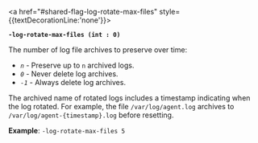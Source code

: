 <a id="shared-flag-log-rotate-max-files" />

<a href="#shared-flag-log-rotate-max-files" style={{textDecorationLine:'none'}}>

**`-log-rotate-max-files (int : 0)`**

</a>

The number of log file archives to preserve over time:

- *`n`* - Preserve up to `n` archived logs.
- *`0`* - Never delete log archives.
- *`-1`* - Always delete log archives.

The archived name of rotated logs includes a timestamp indicating when the log
rotated. For example, the file `/var/log/agent.log` archives to
`/var/log/agent-{timestamp}.log` before resetting.

**Example**: `-log-rotate-max-files 5`
